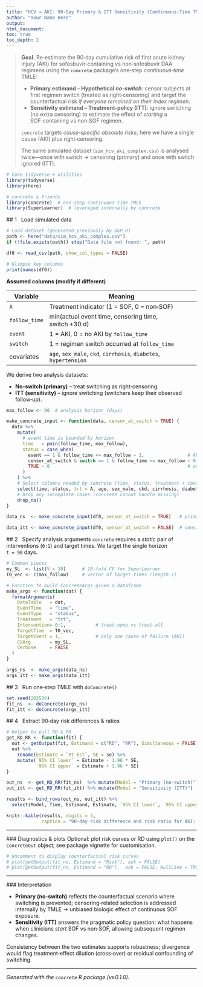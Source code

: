 ```yaml
---
title: "HCV → AKI: 90‑Day Primary & ITT Sensitivity (Continuous‑Time TMLE via *concrete*)"
author: "Your Name Here"
output:
html_document:
toc: true
toc_depth: 2
---
```


> **Goal.** Re‑estimate the 90‑day cumulative risk of first acute kidney injury (AKI) for sofosbuvir‑containing vs non‑sofosbuvir DAA regimens using the **`concrete`** package’s one‑step *continuous‑time* TMLE:
>
> * **Primary estimand – Hypothetical *no‑switch***: censor subjects at first regimen switch (treated as right‑censoring) and target the counterfactual risk *if everyone remained on their index regimen*.
> * **Sensitivity estimand – Treatment‑policy (ITT)**: ignore switching (no extra censoring) to estimate the effect of *starting* a SOF‑containing vs non‑SOF regimen.
>
> `concrete` targets *cause‑specific absolute risks*; here we have a single cause (AKI) plus right‑censoring.
>
> The same simulated dataset (`sim_hcv_aki_complex.csv`) is analysed twice—once with switch → censoring (primary) and once with switch ignored (ITT).

```r
# Core tidyverse + utilities
library(tidyverse)
library(here)

# concrete & friends
library(concrete)  # one‑step continuous‑time TMLE
library(SuperLearner)  # leveraged internally by concrete
```

\## 1   Load simulated data

```r
# Load dataset (generated previously by DGP.R)
path <- here("data/sim_hcv_aki_complex.csv")
if (!file.exists(path)) stop("Data file not found: ", path)

df0 <- read_csv(path, show_col_types = FALSE)

# Glimpse key columns
print(names(df0))
```

**Assumed columns (modify if different)**

| Variable      | Meaning                                                           |
| ------------- | ----------------------------------------------------------------- |
| `A`           | Treatment indicator (1 = SOF, 0 = non‑SOF)                        |
| `follow_time` | min(actual event time, censoring time, switch +30 d)              |
| `event`       | 1 = AKI, 0 = no AKI by `follow_time`                              |
| `switch`      | 1 = regimen switch occurred at `follow_time`                      |
| covariates    | `age`, `sex_male`, `ckd`, `cirrhosis`, `diabetes`, `hypertension` |

We derive two analysis datasets:

* **No‑switch (primary)** – treat switching as right‑censoring.
* **ITT (sensitivity)** – ignore switching (switchers keep their observed follow‑up).

```r
max_follow <- 90  # analysis horizon (days)

make_concrete_input <- function(data, censor_at_switch = TRUE) {
  data %>%
    mutate(
      # event time is bounded by horizon
      time   = pmin(follow_time, max_follow),
      status = case_when(
        event == 1 & follow_time <= max_follow ~ 1,                # AKI
        censor_at_switch & switch == 1 & follow_time <= max_follow ~ 0,  # censored at switch
        TRUE ~ 0                                                   # administrative censor
      )
    ) %>%
    # Select columns needed by concrete (time, status, treatment + covariates)
    select(time, status, trt = A, age, sex_male, ckd, cirrhosis, diabetes, hypertension) %>%
    # Drop any incomplete cases (concrete cannot handle missing)
    drop_na()
}

data_ns  <- make_concrete_input(df0, censor_at_switch = TRUE)   # primary

data_itt <- make_concrete_input(df0, censor_at_switch = FALSE)  # sensitivity
```

\## 2   Specify analysis arguments
`concrete` requires a *static* pair of interventions (`0:1`) and target times. We target the single horizon `t = 90` days.

```r
# Common pieces
my_SL  <- list(V = 10)      # 10‑fold CV for SuperLearner
T0_vec <- c(max_follow)     # vector of target times (length 1)

# Function to build ConcreteArgs given a dataframe
make_args <- function(dat) {
  formatArguments(
    DataTable   = dat,
    EventTime   = "time",
    EventType   = "status",
    Treatment   = "trt",
    Intervention= 0:1,           # treat‑none vs treat‑all
    TargetTime  = T0_vec,
    TargetEvent = 1,             # only one cause of failure (AKI)
    CVArg       = my_SL,
    Verbose     = FALSE
  )
}

args_ns  <- make_args(data_ns)
args_itt <- make_args(data_itt)
```

\## 3   Run one‑step TMLE with `doConcrete()`

```r
set.seed(202506)
fit_ns  <- doConcrete(args_ns)
fit_itt <- doConcrete(args_itt)
```

\## 4   Extract 90‑day risk differences & ratios

```r
# helper to pull RD & RR
get_RD_RR <- function(fit) {
  out <- getOutput(fit, Estimand = c("RD", "RR"), Simultaneous = FALSE)
  out %>%
    rename(Estimate = `Pt Est`, SE = se) %>%
    mutate(`95% CI lower` = Estimate - 1.96 * SE,
           `95% CI upper` = Estimate + 1.96 * SE)
}

out_ns  <- get_RD_RR(fit_ns)  %>% mutate(Model = "Primary (no‑switch)")
out_itt <- get_RD_RR(fit_itt) %>% mutate(Model = "Sensitivity (ITT)")

results <- bind_rows(out_ns, out_itt) %>%
  select(Model, Time, Estimand, Estimate, `95% CI lower`, `95% CI upper`)

knitr::kable(results, digits = 3,
             caption = "90‑day risk difference and risk ratio for AKI: primary (no‑switch) vs sensitivity (ITT) estimands – one‑step TMLE via *concrete*")
```

---

\### Diagnostics & plots
Optional: plot risk curves or RD using `plot()` on the `ConcreteOut` object; see package vignette for customisation.

```r
# Uncomment to display counterfactual risk curves
# plot(getOutput(fit_ns, Estimand = "Risk"), ask = FALSE)
# plot(getOutput(fit_ns, Estimand = "RD"),  ask = FALSE, NullLine = TRUE)
```

---

\### Interpretation

* **Primary (no‑switch)** reflects the counterfactual scenario where switching is prevented; censoring‑related selection is addressed internally by TMLE → unbiased biologic effect of continuous SOF exposure.
* **Sensitivity (ITT)** answers the pragmatic policy question: what happens when clinicians *start* SOF vs non‑SOF, allowing subsequent regimen changes.

Consistency between the two estimates supports robustness; divergence would flag treatment‑effect dilution (cross‑over) or residual confounding of switching.

---

*Generated with the `concrete` R package (v≥0.1.0).*
